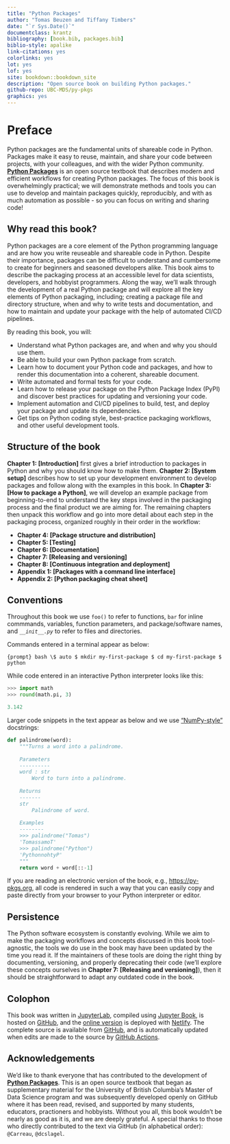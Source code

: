 ```yaml
---
title: "Python Packages"
author: "Tomas Beuzen and Tiffany Timbers"
date: "`r Sys.Date()`"
documentclass: krantz
bibliography: [book.bib, packages.bib]
biblio-style: apalike
link-citations: yes
colorlinks: yes
lot: yes
lof: yes
site: bookdown::bookdown_site
description: "Open source book on building Python packages."
github-repo: UBC-MDS/py-pkgs
graphics: yes
---
```


# Preface {-}

Python packages are the fundamental units of shareable code in Python. Packages make it easy to reuse, maintain, and share your code between projects, with your colleagues, and with the wider Python community. [**Python Packages**](https://py-pkgs.org/) is an open source textbook that describes modern and efficient workflows for creating Python packages. The focus of this book is overwhelmingly practical; we will demonstrate methods and tools you can use to develop and maintain packages quickly, reproducibly, and with as much automation as possible - so you can focus on writing and sharing code!

## Why read this book? {-}

Python packages are a core element of the Python programming language and are how you write reuseable and shareable code in Python. Despite their importance, packages can be difficult to understand and cumbersome to create for beginners and seasoned developers alike. This book aims to describe the packaging process at an accessible level for data scientists, developers, and hobbyist programmers. Along the way, we'll walk through the development of a real Python package and will explore all the key elements of Python packaging, including; creating a package file and directory structure, when and why to write tests and documentation, and how to maintain and update your package with the help of automated CI/CD pipelines.

By reading this book, you will:

- Understand what Python packages are, and when and why you should use them.
- Be able to build your own Python package from scratch.
- Learn how to document your Python code and packages, and how to render this documentation into a coherent, shareable document.
- Write automated and formal tests for your code.
- Learn how to release your package on the Python Package Index (PyPI) and discover best practices for updating and versioning your code.
- Implement automation and CI/CD pipelines to build, test, and deploy your package and update its dependencies.
- Get tips on Python coding style, best-practice packaging workflows, and other useful development tools.

## Structure of the book {-}

**Chapter 1: [Introduction]** first gives a brief introduction to packages in Python and why you should know how to make them. **Chapter 2: [System setup]** describes how to set up your development environment to develop packages and follow along with the examples in this book. In **Chapter 3: [How to package a Python]**, we will develop an example package from beginning-to-end to understand the key steps involved in the packaging process and the final product we are aiming for. The remaining chapters then unpack this workflow and go into more detail about each step in the packaging process, organized roughly in their order in the workflow:

- **Chapter 4: [Package structure and distribution]** 
- **Chapter 5: [Testing]**
- **Chapter 6: [Documentation]**
- **Chapter 7: [Releasing and versioning]**
- **Chapter 8: [Continuous integration and deployment]**
- **Appendix 1: [Packages with a command line interface]**
- **Appendix 2: [Python packaging cheat sheet]**

## Conventions {-}

Throughout this book we use `foo()` to refer to functions, `bar` for inline commmands, variables, function parameters, and package/software names, and *`__init__.py`* to refer to files and directories.

Commands entered in a terminal appear as below:

```{prompt} bash \$ auto
$ mkdir my-first-package
$ cd my-first-package
$ python
```

While code entered in an interactive Python interpreter looks like this:

```python
>>> import math
>>> round(math.pi, 3)
```

```python
3.142
```

Larger code snippets in the text appear as below and we use ["NumPy-style"](https://numpydoc.readthedocs.io/en/latest/format.html) docstrings:

```python
def palindrome(word):
    """Turns a word into a palindrome.
    
    Parameters
    ----------
    word : str
        Word to turn into a palindrome.
    
    Returns
    -------
    str
        Palindrome of word.
    
    Examples
    --------
    >>> palindrome("Tomas")
    'TomassamoT'
    >>> palindrome("Python")
    'PythonnohtyP'
    """
    return word + word[::-1]
```

If you are reading an electronic version of the book, e.g., <https://py-pkgs.org>, all code is rendered in such a way that you can easily copy and paste directly from your browser to your Python interpreter or editor.

## Persistence {-}

The Python software ecosystem is constantly evolving. While we aim to make the packaging workflows and concepts discussed in this book tool-agnostic, the tools we do use in the book may have been updated by the time you read it. If the maintainers of these tools are doing the right thing by documenting, versioning, and properly deprecating their code (we'll explore these concepts ourselves in **Chapter 7: [Releasing and versioning]**), then it should be straightforward to adapt any outdated code in the book.

## Colophon {-}

This book was written in [JupyterLab](https://jupyterlab.readthedocs.io/en/stable/index.html), compiled using [Jupyter Book](https://jupyterbook.org/intro.html), is hosted on [GitHub](https://github.com/), and the [online version](https://py-pkgs.org/) is deployed with [Netlify](https://www.netlify.com/). The complete source is available from [GitHub](https://github.com/), and is automatically updated when edits are made to the source by [GitHub Actions](https://github.com/features/actions). 

## Acknowledgements {-}

We'd like to thank everyone that has contributed to the development of [**Python Packages**](https://py-pkgs.org/). This is an open source textbook that began as supplementary material for the University of British Columbia's Master of Data Science program and was subsequently developed openly on GitHub where it has been read, revised, and supported by many students, educators, practioners and hobbyists. Without you all, this book wouldn’t be nearly as good as it is, and we are deeply grateful. A special thanks to those who directly contributed to the text via GitHub (in alphabetical order): `@Carreau`, `@dcslagel`.
